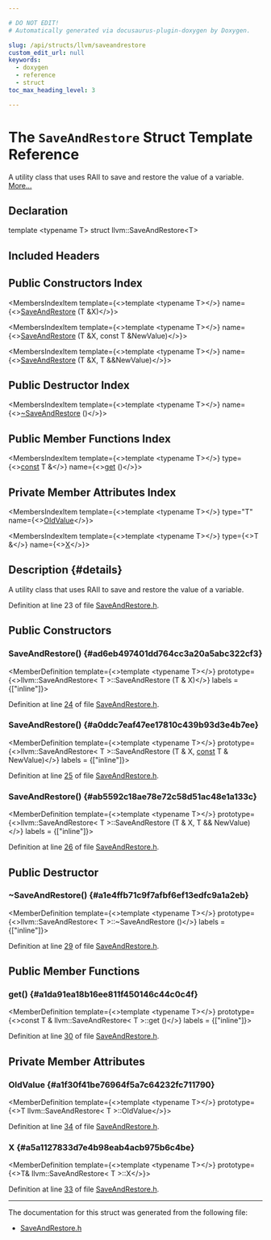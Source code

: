 ```yaml
---

# DO NOT EDIT!
# Automatically generated via docusaurus-plugin-doxygen by Doxygen.

slug: /api/structs/llvm/saveandrestore
custom_edit_url: null
keywords:
  - doxygen
  - reference
  - struct
toc_max_heading_level: 3

---
```





# The `SaveAndRestore` Struct Template Reference

<DoxygenPage pluginConfig={pluginConfig}>

A utility class that uses RAII to save and restore the value of a variable. <a href="#details">More...</a>

## Declaration

<CodeBlock>template &lt;typename T&gt;
struct llvm::SaveAndRestore&lt;T&gt;</CodeBlock>

## Included Headers

<IncludesList>
<IncludesListItem
  filePath="llvm/Support/SaveAndRestore.h"
  permalink="/docs/api/files/include/include/llvm/include/llvm/support/saveandrestore-h"
  isLocal="true" />
</IncludesList>

## Public Constructors Index

<MembersIndex>

<MembersIndexItem
  template={<>template &lt;typename T&gt;</>}
  name={<><a href="#ad6eb497401dd764cc3a20a5abc322cf3">SaveAndRestore</a> (T &amp;X)</>}>
</MembersIndexItem>

<MembersIndexItem
  template={<>template &lt;typename T&gt;</>}
  name={<><a href="#a0ddc7eaf47ee17810c439b93d3e4b7ee">SaveAndRestore</a> (T &amp;X, const T &amp;NewValue)</>}>
</MembersIndexItem>

<MembersIndexItem
  template={<>template &lt;typename T&gt;</>}
  name={<><a href="#ab5592c18ae78e72c58d51ac48e1a133c">SaveAndRestore</a> (T &amp;X, T &amp;&amp;NewValue)</>}>
</MembersIndexItem>

</MembersIndex>

## Public Destructor Index

<MembersIndex>

<MembersIndexItem
  template={<>template &lt;typename T&gt;</>}
  name={<><a href="#a1e4ffb71c9f7afbf6ef13edfc9a1a2eb">~SaveAndRestore</a> ()</>}>
</MembersIndexItem>

</MembersIndex>

## Public Member Functions Index

<MembersIndex>

<MembersIndexItem
  template={<>template &lt;typename T&gt;</>}
  type={<><a href="/docs/api/files/lib/lib/target/lib/target/aarch64/aarch64promoteconstant-cpp/#a90f8350fecae261c25be85d38b451bff">const</a> T &amp;</>}
  name={<><a href="#a1da91ea18b16ee811f450146c44c0c4f">get</a> ()</>}>
</MembersIndexItem>

</MembersIndex>

## Private Member Attributes Index

<MembersIndex>

<MembersIndexItem
  template={<>template &lt;typename T&gt;</>}
  type="T"
  name={<><a href="#a1f30f41be76964f5a7c64232fc711790">OldValue</a></>}>
</MembersIndexItem>

<MembersIndexItem
  template={<>template &lt;typename T&gt;</>}
  type={<>T &amp;</>}
  name={<><a href="#a5a1127833d7e4b98eab4acb975b6c4be">X</a></>}>
</MembersIndexItem>

</MembersIndex>

## Description {#details}

A utility class that uses RAII to save and restore the value of a variable.

Definition at line 23 of file <a href="/docs/api/files/include/include/llvm/include/llvm/support/saveandrestore-h">SaveAndRestore.h</a>.

<SectionDefinition>

## Public Constructors

### SaveAndRestore() {#ad6eb497401dd764cc3a20a5abc322cf3}

<MemberDefinition
  template={<>template &lt;typename T&gt;</>}
  prototype={<>llvm::SaveAndRestore&lt; T &gt;::SaveAndRestore (T &amp; X)</>}
  labels = {["inline"]}>

Definition at line <a href="/docs/api/files/include/include/llvm/include/llvm/support/saveandrestore-h/#l00024">24</a> of file <a href="/docs/api/files/include/include/llvm/include/llvm/support/saveandrestore-h">SaveAndRestore.h</a>.
</MemberDefinition>

### SaveAndRestore() {#a0ddc7eaf47ee17810c439b93d3e4b7ee}

<MemberDefinition
  template={<>template &lt;typename T&gt;</>}
  prototype={<>llvm::SaveAndRestore&lt; T &gt;::SaveAndRestore (T &amp; X, <a href="/docs/api/files/lib/lib/target/lib/target/aarch64/aarch64promoteconstant-cpp/#a90f8350fecae261c25be85d38b451bff">const</a> T &amp; NewValue)</>}
  labels = {["inline"]}>

Definition at line <a href="/docs/api/files/include/include/llvm/include/llvm/support/saveandrestore-h/#l00025">25</a> of file <a href="/docs/api/files/include/include/llvm/include/llvm/support/saveandrestore-h">SaveAndRestore.h</a>.
</MemberDefinition>

### SaveAndRestore() {#ab5592c18ae78e72c58d51ac48e1a133c}

<MemberDefinition
  template={<>template &lt;typename T&gt;</>}
  prototype={<>llvm::SaveAndRestore&lt; T &gt;::SaveAndRestore (T &amp; X, T &amp;&amp; NewValue)</>}
  labels = {["inline"]}>

Definition at line <a href="/docs/api/files/include/include/llvm/include/llvm/support/saveandrestore-h/#l00026">26</a> of file <a href="/docs/api/files/include/include/llvm/include/llvm/support/saveandrestore-h">SaveAndRestore.h</a>.
</MemberDefinition>

</SectionDefinition>

<SectionDefinition>

## Public Destructor

### ~SaveAndRestore() {#a1e4ffb71c9f7afbf6ef13edfc9a1a2eb}

<MemberDefinition
  template={<>template &lt;typename T&gt;</>}
  prototype={<>llvm::SaveAndRestore&lt; T &gt;::~SaveAndRestore ()</>}
  labels = {["inline"]}>

Definition at line <a href="/docs/api/files/include/include/llvm/include/llvm/support/saveandrestore-h/#l00029">29</a> of file <a href="/docs/api/files/include/include/llvm/include/llvm/support/saveandrestore-h">SaveAndRestore.h</a>.
</MemberDefinition>

</SectionDefinition>

<SectionDefinition>

## Public Member Functions

### get() {#a1da91ea18b16ee811f450146c44c0c4f}

<MemberDefinition
  template={<>template &lt;typename T&gt;</>}
  prototype={<>const T &amp; llvm::SaveAndRestore&lt; T &gt;::get ()</>}
  labels = {["inline"]}>

Definition at line <a href="/docs/api/files/include/include/llvm/include/llvm/support/saveandrestore-h/#l00030">30</a> of file <a href="/docs/api/files/include/include/llvm/include/llvm/support/saveandrestore-h">SaveAndRestore.h</a>.
</MemberDefinition>

</SectionDefinition>

<SectionDefinition>

## Private Member Attributes

### OldValue {#a1f30f41be76964f5a7c64232fc711790}

<MemberDefinition
  template={<>template &lt;typename T&gt;</>}
  prototype={<>T llvm::SaveAndRestore&lt; T &gt;::OldValue</>}>

Definition at line <a href="/docs/api/files/include/include/llvm/include/llvm/support/saveandrestore-h/#l00034">34</a> of file <a href="/docs/api/files/include/include/llvm/include/llvm/support/saveandrestore-h">SaveAndRestore.h</a>.
</MemberDefinition>

### X {#a5a1127833d7e4b98eab4acb975b6c4be}

<MemberDefinition
  template={<>template &lt;typename T&gt;</>}
  prototype={<>T&amp; llvm::SaveAndRestore&lt; T &gt;::X</>}>

Definition at line <a href="/docs/api/files/include/include/llvm/include/llvm/support/saveandrestore-h/#l00033">33</a> of file <a href="/docs/api/files/include/include/llvm/include/llvm/support/saveandrestore-h">SaveAndRestore.h</a>.
</MemberDefinition>

</SectionDefinition>

<hr/>

The documentation for this struct was generated from the following file:

<ul>
<li><a href="/docs/api/files/include/include/llvm/include/llvm/support/saveandrestore-h">SaveAndRestore.h</a></li>
</ul>

</DoxygenPage>
